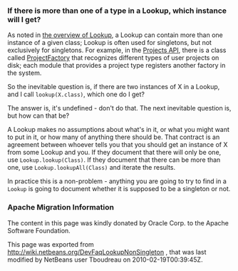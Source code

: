 <!--

    Licensed to the Apache Software Foundation (ASF) under one
    or more contributor license agreements.  See the NOTICE file
    distributed with this work for additional information
    regarding copyright ownership.  The ASF licenses this file
    to you under the Apache License, Version 2.0 (the
    "License"); you may not use this file except in compliance
    with the License.  You may obtain a copy of the License at

      http://www.apache.org/licenses/LICENSE-2.0

    Unless required by applicable law or agreed to in writing,
    software distributed under the License is distributed on an
    "AS IS" BASIS, WITHOUT WARRANTIES OR CONDITIONS OF ANY
    KIND, either express or implied.  See the License for the
    specific language governing permissions and limitations
    under the License.

-->

===If there is more than one of a type in a Lookup, which instance will I get?===

As noted in [[DevFaqLookup| the overview of Lookup]], a Lookup can contain more than one instance of a given class;  Lookup is often used for singletons, but not exclusively for singletons.  For example, in the [http://www.netbeans.org/download/dev/javadoc/ProjectAPI/overview-summary.html Projects API], there is a class called [http://www.netbeans.org/download/dev/javadoc/ProjectAPI/org/netbeans/spi/project/ProjectFactory.html ProjectFactory] that recognizes different types of user projects on disk;  each module that provides a project type registers another factory in the system.

So the inevitable question is, if there are two instances of X in a Lookup, and I call <tt>lookup(X.class)</tt>, which one do I get?

The answer is, it's undefined - don't do that.  The next inevitable question is, but how can that be?

A Lookup makes no assumptions about what's in it, or what you might want to put in it, or how many of anything there should be.  That contract is an agreement between whoever tells you that you should get an instance of X from some Lookup and you.  If they document that there will only be one, use <tt>Lookup.lookup(Class)</tt>.  If they document that there can be more than one, use <tt>Lookup.lookupAll(Class)</tt> and iterate the results.

In practice this is a non-problem - anything you are going to try to find in a <tt>Lookup</tt> is going to document whether it is supposed to be a singleton or not.

===Apache Migration Information===

The content in this page was kindly donated by Oracle Corp. to the
Apache Software Foundation.

This page was exported from http://wiki.netbeans.org/DevFaqLookupNonSingleton , 
that was last modified by NetBeans user Tboudreau 
on 2010-02-19T00:39:45Z.

